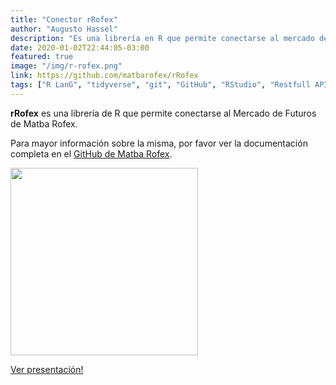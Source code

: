 ```yaml
---
title: "Conector rRofex"
author: "Augusto Hassel"
description: "Es una librería en R que permite conectarse al mercado de futuros Matba Rofex."
date: 2020-01-02T22:44:05-03:00
featured: true
image: "/img/r-rofex.png"
link: https://github.com/matbarofex/rRofex
tags: ["R LanG", "tidyverse", "git", "GitHub", "RStudio", "Restfull API", "Packages", "Library"]
---
```


<p><strong>rRofex</strong> es una librería de R que permite conectarse al Mercado de Futuros de Matba Rofex.</p>
<p>Para mayor información sobre la misma, por favor ver la documentación completa en el <a href='https://github.com/matbarofex/rRofex' target='_blank'>GitHub de Matba Rofex</a>.</p>
<p><img src='/img/r-rofex-2.png' width=auto height=300px></p>
<p><a href='https://rpubs.com/augustohassel/rRofex-260619' target='_blank'>Ver presentación!</a></p>

